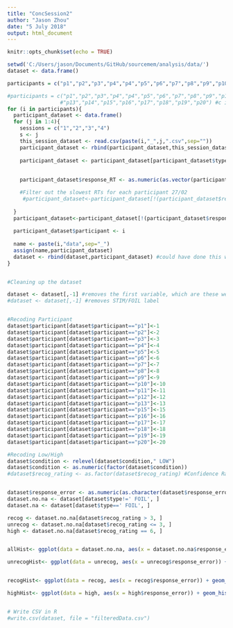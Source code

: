 ```yaml
---
title: "ConcSession2"
author: "Jason Zhou"
date: "5 July 2018"
output: html_document
---
```


```r
knitr::opts_chunk$set(echo = TRUE)

```



```r
setwd('C:/Users/jason/Documents/GitHub/sourcemem/analysis/data/')
dataset <- data.frame()

participants = c("p1","p2","p3","p4","p4","p5","p6","p7","p8","p9","p10","p11","p12","p13","p15","p16","p17","p18","p19","p20") 

#participants = c("p1","p2","p3","p4","p4","p5","p6","p7","p8","p9","p10","p11","p12",
                 #"p13","p14","p15","p16","p17","p18","p19","p20") #c is vector, list is v general
for (i in participants){
  participant_dataset <- data.frame()
  for (j in 1:4){
    sessions = c("1","2","3","4")
    s <- j
    this_session_dataset <- read.csv(paste(i,"_",j,".csv",sep=""))
    participant_dataset <- rbind(participant_dataset,this_session_dataset)
    
    participant_dataset <- participant_dataset[participant_dataset$type!=' FOIL', ]
    
    
    participant_dataset$response_RT <- as.numeric(as.vector(participant_dataset$response_RT))

    #Filter out the slowest RTs for each participant 27/02    
     #participant_dataset<-participant_dataset[!(participant_dataset$response_RT>(3*(mad(participant_dataset$response_RT, center = median(participant_dataset$response_RT,na.rm=TRUE))) - median(participant_dataset$response_RT,na.rm=TRUE))), ]
    
  }
  participant_dataset<-participant_dataset[!(participant_dataset$response_RT>(3*(sd(participant_dataset$response_RT)) + median(participant_dataset$response_RT,na.rm=TRUE))), ]
  
  participant_dataset$participant <- i
  
  name <- paste(i,"data",sep="_")
  assign(name,participant_dataset)
  dataset <- rbind(dataset,participant_dataset) #could have done this with lists, but because its all the same, we are doing it with one big dataset, added a new variable that identifies.
}


#Cleaning up the dataset

dataset <- dataset[,-1] #removes the first variable, which are these weird row labels
#dataset <- dataset[,-1] #removes STIM/FOIL label


#Recoding Participant 
dataset$participant[dataset$participant=="p1"]<-1
dataset$participant[dataset$participant=="p2"]<-2
dataset$participant[dataset$participant=="p3"]<-3
dataset$participant[dataset$participant=="p4"]<-4
dataset$participant[dataset$participant=="p5"]<-5
dataset$participant[dataset$participant=="p6"]<-6
dataset$participant[dataset$participant=="p7"]<-7
dataset$participant[dataset$participant=="p8"]<-8
dataset$participant[dataset$participant=="p9"]<-9
dataset$participant[dataset$participant=="p10"]<-10
dataset$participant[dataset$participant=="p11"]<-11
dataset$participant[dataset$participant=="p12"]<-12
dataset$participant[dataset$participant=="p13"]<-13
dataset$participant[dataset$participant=="p15"]<-15
dataset$participant[dataset$participant=="p16"]<-16
dataset$participant[dataset$participant=="p17"]<-17
dataset$participant[dataset$participant=="p18"]<-18
dataset$participant[dataset$participant=="p19"]<-19
dataset$participant[dataset$participant=="p20"]<-20

#Recoding Low/High
dataset$condition <- relevel(dataset$condition," LOW")
dataset$condition <- as.numeric(factor(dataset$condition))
#dataset$recog_rating <- as.factor(dataset$recog_rating) #Confidence Ratings are Discrete


dataset$response_error <- as.numeric(as.character(dataset$response_error))
dataset.no.na <- dataset[dataset$type!=' FOIL', ]
dataset.na <- dataset[dataset$type==' FOIL', ]

recog <- dataset.no.na[dataset$recog_rating > 3, ]
unrecog <- dataset.no.na[dataset$recog_rating <= 3, ]
high <- dataset.no.na[dataset$recog_rating == 6, ]


allHist<- ggplot(data = dataset.no.na, aes(x = dataset.no.na$response_error)) + geom_histogram(bins = 100) + scale_y_continuous(limits=c(0, 700)) + labs(title ="All Recognition Ratings", x = "Response Error (radians)", y = "Frequency") + theme_classic()

unrecogHist<- ggplot(data = unrecog, aes(x = unrecog$response_error)) + geom_histogram(bins = 100) + scale_y_continuous(limits=c(0, 700)) + labs(title ="Unrecognized Items", x = "Response Error (radians)", y = "Frequency") + theme_classic()


recogHist<- ggplot(data = recog, aes(x = recog$response_error)) + geom_histogram(bins = 100) + scale_y_continuous(limits=c(0, 700)) + labs(title ="Recognized Items", x = "Response Error (radians)", y = "Frequency") + theme_classic()

highHist<- ggplot(data = high, aes(x = high$response_error)) + geom_histogram(bins = 100)+ scale_y_continuous(limits=c(0, 700)) + labs(title ="Highlt Recognized Items", x = "Response Error (radians)", y = "Frequency") + theme_classic()


# Write CSV in R
#write.csv(dataset, file = "filteredData.csv")

```


